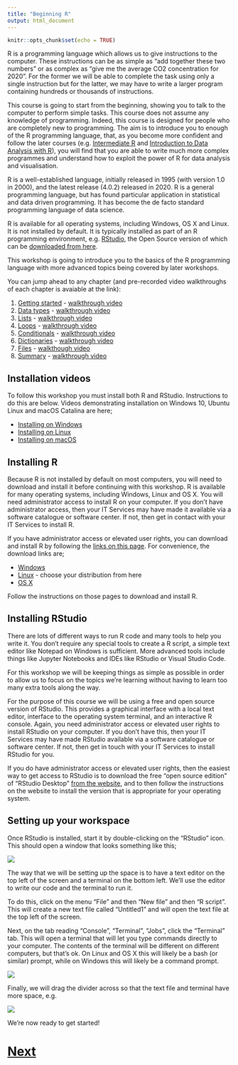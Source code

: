```yaml
---
title: "Beginning R"
output: html_document
---
```


```r
knitr::opts_chunk$set(echo = TRUE)
```

R is a programming language which allows us to give instructions to the computer. 
These instructions can be as simple as "add together these two numbers" or as 
complex as "give me the average CO2 concentration for 2020". For the former we 
will be able to complete the task using only a single instruction but for the latter, 
we may have to write a larger program containing hundreds or thousands of instructions.

This course is going to start from the beginning, showing you to talk to the computer 
to perform simple tasks. This course does not assume any knowledge of programming.
Indeed, this course is designed for people who are completely new to programming.
The aim is to introduce you to enough of the R programming
language, that, as you become more confident and follow the later courses (e.g.
[Intermediate R](https://chryswoods.com/intermediate_r) and 
[Introduction to Data Analysis with R](https://chryswoods.com/data_analysis_r)), 
you will find that you are able to write much more complex programmes and
understand how to exploit the power of R for data analysis and visualisation.

R is a well-established language, initially released in 1995 (with version 1.0 in 2000),
and the latest release (4.0.2) released in 2020. R is a general programming language, 
but has found particular application in statistical and data driven programming. It has
become the de facto standard programming language of data science.

R is available for all operating systems, including Windows, OS X and Linux. It
is not installed by default. It is typically installed as part of an R programming
environment, e.g. [RStudio](https://rstudio.com), the Open Source version of which
can be [downloaded from here](https://rstudio.com/products/rstudio).

This workshop is going to introduce you to the basics of the R programming language 
with more advanced topics being covered by later workshops.

You can jump ahead to any chapter (and pre-recorded video walkthroughs of 
each chapter is avaiable at the link):

1. [Getting started](getting_started.html) - [walkthrough video](https://youtu.be/kpXGXyo8j9E)
2. [Data types](data_types.html) - [walkthrough video](https://youtu.be/lUqm8SMQPO0)
3. [Lists](lists.html) - [walkthrough video](https://youtu.be/a-O3QU8nZOk)
4. [Loops](loops.html) - [walkthrough video](https://youtu.be/z7MJmYBLvC8)
5. [Conditionals](conditionals.html) - [walkthrough video](https://youtu.be/72DSSuss-k8)
6. [Dictionaries](dictionaries.html) - [walkthrough video](https://youtu.be/vOEsLbRZXb0)
7. [Files](files.html) - [walkthough video](https://youtu.be/Wpj4Jui94E4)
8. [Summary](summary.html) - [walkthrough video](https://youtu.be/1td7vZc2TZg)

## Installation videos

To follow this workshop you must install both R and RStudio. Instructions to 
do this are below. Videos demonstrating installation on Windows 10, Ubuntu Linux
and macOS Catalina are here;

* [Installing on Windows](https://youtu.be/K5FQoepK8YI)
* [Installing on Linux](https://youtu.be/WpNd6j1nvEE)
* [Installing on macOS](https://youtu.be/N2Jt1-iC5MU)

## Installing R

Because R is not installed by default on most computers, you will need to download
and install it before continuing with this workshop. R is available for many
operating systems, including Windows, Linux and OS X. You will need administrator
access to install R on your computer. If you don't have administrator access,
then your IT Services may have made it available via a software catalogue
or software center. If not, then get in contact with your IT Services to
install R.

If you have administrator access or elevated user rights, you can download and install
R by following the [links on this page](https://cran.r-project.org). For convenience,
the download links are;

* [Windows](https://cran.r-project.org/bin/windows/base/)
* [Linux](https://cran.r-project.org/bin/linux/) - choose your distribution from here
* [OS X](https://cran.r-project.org/bin/macosx/)

Follow the instructions on those pages to download and install R. 

## Installing RStudio

There are lots of different ways to run R code and many tools to help you write it. 
You don't require any special tools to create a R script, a simple text editor 
like Notepad on Windows is sufficient. More advanced tools include things 
like Jupyter Notebooks and IDEs like RStudio or Visual Studio Code.

For this workshop we will be keeping things as simple as possible in order to 
allow us to focus on the topics we're learning without having to learn too 
many extra tools along the way.

For the purpose of this course we will be using a free and open source version 
of RStudio. This provides a graphical interface with a local text editor,
interface to the operating system terminal, and an interactive R console.
Again, you need administrator access or elevated user rights to install
RStudio on your computer. If you don't have this, then your IT Services
may have made RStudio available via a software catalogue or software center.
If not, then get in touch with your IT Services to install RStudio for you.

If you do have administrator access or elevated user rights, then 
the easiest way to get access to RStudio is to download the free "open source edition"
of "RStudio Desktop" [from the website](https://rstudio.com/products/rstudio/),
and to then follow the instructions on the website to install the version
that is appropriate for your operating system.

## Setting up your workspace

Once RStudio is installed, start it by double-clicking on the "RStudio" icon.
This should open a window that looks something like this;

![](images/rstudio01.png)

The way that we will be setting up the space is to have a text editor on the 
top left of the screen and a terminal on the bottom left. 
We'll use the editor to write our code and the terminal to run it.

To do this, click on the menu "File" and then "New file" and then "R script".
This will create a new text file called "Untitled1" and will open the text
file at the top left of the screen.

Next, on the tab reading "Console", "Terminal", "Jobs", click the "Terminal" 
tab. This will open a terminal that will let you type commands directly
to your computer. The contents of the terminal will be different on different
computers, but that's ok. On Linux and OS X this will likely be a bash (or similar) prompt,
while on Windows this will likely be a command prompt.

![](images/rstudio02.png)

Finally, we will drag the divider across so that the text file and terminal 
have more space, e.g.

![](images/rstudio03.png)

We're now ready to get started!

# [Next](getting_started.html)
